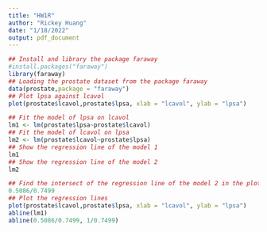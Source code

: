 ```yaml
---
title: "HW1R"
author: "Rickey Huang"
date: "1/18/2022"
output: pdf_document
---
```


```r
## Install and library the package faraway
#install.packages("faraway")
library(faraway)
## Loading the prostate dataset from the package faraway
data(prostate,package = "faraway")
## Plot lpsa against lcavol
plot(prostate$lcavol,prostate$lpsa, xlab = "lcavol", ylab = "lpsa")
```

```r
## Fit the model of lpsa on lcavol
lm1 <- lm(prostate$lpsa~prostate$lcavol)
## Fit the model of lcavol on lpsa
lm2 <- lm(prostate$lcavol~prostate$lpsa)
## Show the regression line of the model 1
lm1
## Show the regression line of the model 2
lm2
```

```r
## Find the intersect of the regression line of the model 2 in the plot
0.5086/0.7499
## Plot the regression lines
plot(prostate$lcavol,prostate$lpsa, xlab = "lcavol", ylab = "lpsa")
abline(lm1) 
abline(0.5086/0.7499, 1/0.7499)
```

